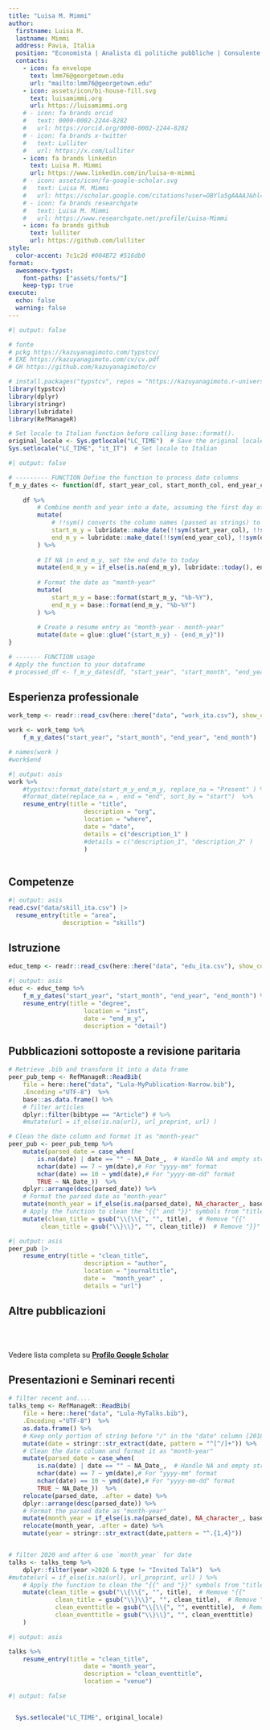 ```yaml
---
title: "Luisa M. Mimmi"
author:
  firstname: Luisa M.
  lastname: Mimmi
  address: Pavia, Italia
  position: "Economista | Analista di politiche pubbliche | Consulente freelance" #   "Data Science | Analisi di politiche pubbliche | Consulenza freelance" # 
  contacts:
    - icon: fa envelope
      text: lmm76@georgetown.edu
      url: "mailto:lmm76@georgetown.edu"
    - icon: assets/icon/bi-house-fill.svg
      text: luisamimmi.org
      url: https://luisamimmi.org
    # - icon: fa brands orcid
    #   text: 0000-0002-2244-8282
    #   url: https://orcid.org/0000-0002-2244-8282
    # - icon: fa brands x-twitter
    #   text: Lulliter
    #   url: https://x.com/Lulliter
    - icon: fa brands linkedin
      text: Luisa M. Mimmi
      url: https://www.linkedin.com/in/luisa-m-mimmi
    # - icon: assets/icon/fa-google-scholar.svg
    #   text: Luisa M. Mimmi
    #   url: https://scholar.google.com/citations?user=OBYla5gAAAAJ&hl=en&oi=ao
    # - icon: fa brands researchgate
    #   text: Luisa M. Mimmi
    #   url: https://www.researchgate.net/profile/Luisa-Mimmi
    - icon: fa brands github
      text: lulliter
      url: https://github.com/lulliter
style:
  color-accent: 7c1c2d #004B72 #516db0
format:
  awesomecv-typst:
    font-paths: ["assets/fonts/"]
    keep-typ: true
execute: 
  echo: false
  warning: false
---
```


```r
#| output: false

# fonte 
# pckg https://kazuyanagimoto.com/typstcv/
# EXE https://kazuyanagimoto.com/cv/cv.pdf
# GH https://github.com/kazuyanagimoto/cv

# install.packages("typstcv", repos = "https://kazuyanagimoto.r-universe.dev")
library(typstcv)
library(dplyr)
library(stringr)
library(lubridate)
library(RefManageR)

# Set locale to Italian function before calling base::format().
original_locale <- Sys.getlocale("LC_TIME")  # Save the original locale
Sys.setlocale("LC_TIME", "it_IT")  # Set locale to Italian
```


```r
#| output: false

# --------- FUNCTION Define the function to process date columns
f_m_y_dates <- function(df, start_year_col, start_month_col, end_year_col, end_month_col) {
	
	df %>%
		# Combine month and year into a date, assuming the first day of the month
		mutate(
			# !!sym() converts the column names (passed as strings) to symbols, allowing them to be used dynamically inside mutate().
			start_m_y = lubridate::make_date(!!sym(start_year_col), !!sym(start_month_col), 1),
			end_m_y = lubridate::make_date(!!sym(end_year_col), !!sym(end_month_col), 1) 
		) %>%
		
		# If NA in end_m_y, set the end date to today
		mutate(end_m_y = if_else(is.na(end_m_y), lubridate::today(), end_m_y)) %>%
		
		# Format the date as "month-year"
		mutate(
			start_m_y = base::format(start_m_y, "%b-%Y"),
			end_m_y = base::format(end_m_y, "%b-%Y")
		) %>%
		
		# Create a resume entry as "month-year - month-year"
		mutate(date = glue::glue("{start_m_y} - {end_m_y}"))
}

# ------- FUNCTION usage
# Apply the function to your dataframe
# processed_df <- f_m_y_dates(df, "start_year", "start_month", "end_year", "end_month")

```




## Esperienza professionale
```r
work_temp <- readr::read_csv(here::here("data", "work_ita.csv"), show_col_types = FALSE) 

work <- work_temp %>% 
	f_m_y_dates("start_year", "start_month", "end_year", "end_month")

# names(work )
#work$end
```

```r
#| output: asis
work %>% 
	#typstcv::format_date(start_m_y_end_m_y, replace_na = "Present" ) %>% 
	#format_date(replace_na = , end = "end", sort_by = "start")  %>% 
	resume_entry(title = "title",
					 description = "org",
					 location = "where",
					 date = "date",
					 details = c("description_1" )
					 #details = c("description_1", "description_2" )
					 ) 
	
```


<!-- ## Competenze professionali -->

<!--  •	Eccellenti **competenze analitiche**, perfezionate nell'ambito di programmi internazionali di sviluppo economico   -->
<!--  •	**Affidabilità, intraprendenza, e capacità di lavorare in squadra** dimostrate in ruoli di leadership nella gestione di progetti di ricerca e assistenza tecnica in vari contesti   -->
<!--  •	Efficaci **capacità di relazione e comunicazione**, comprovate da proficue collaborazioni professionali e svariate pubblicazioni e presentazioni   -->
<!--  <!-- •	**Forte orientamento ai risultati** e capacità di lavorare in modo autonomo e in condizioni di stress  --> 
 
## Competenze

```r
#| output: asis
read.csv("data/skill_ita.csv") |>
  resume_entry(title = "area",
               description = "skills")
```


\newpage

## Istruzione

```r
educ_temp <- readr::read_csv(here::here("data", "edu_ita.csv"), show_col_types = FALSE)
```

```r
#| output: asis
educ <- educ_temp %>% 
	f_m_y_dates("start_year", "start_month", "end_year", "end_month") %>% 
	resume_entry(title = "degree",
					 location = "inst",
					 date = "end_m_y",
					 description = "detail")
```
 

## Pubblicazioni sottoposte a revisione paritaria 
  

```r
# Retrieve .bib and transform it into a data frame
peer_pub_temp <- RefManageR::ReadBib(
	file = here::here("data", "Lula-MyPublication-Narrow.bib"),
	.Encoding ="UTF-8")  %>%
	base::as.data.frame() %>%
	# filter articles 
	dplyr::filter(bibtype == "Article") # %>% 
	#mutate(url = if_else(is.na(url), url_preprint, url) )

# Clean the date column and format it as "month-year"
peer_pub <- peer_pub_temp %>% 
	mutate(parsed_date = case_when(
		is.na(date) | date == "" ~ NA_Date_,  # Handle NA and empty strings
		nchar(date) == 7 ~ ym(date),# For "yyyy-mm" format
		nchar(date) == 10 ~ ymd(date),# For "yyyy-mm-dd" format
		TRUE ~ NA_Date_))  %>% 
	dplyr::arrange(desc(parsed_date)) %>%
	# Format the parsed date as "month-year"
	mutate(month_year = if_else(is.na(parsed_date), NA_character_, base::format(parsed_date, "%b-%Y")))  %>% 
	# Apply the function to clean the "{{" and "}}" symbols from "title" and "author" columns
	mutate(clean_title = gsub("\\{\\{", "", title),  # Remove "{{"
         clean_title = gsub("\\}\\}", "", clean_title))  # Remove "}}"

```


```r
#| output: asis
peer_pub |>
	resume_entry(title = "clean_title",
					 description = "author",
					 location = "journaltitle",
					 date =  "month_year" ,
					 details = "url")
```


## Altre pubblicazioni 

<br><br>

Vedere lista completa su [**Profilo Google Scholar**](https://scholar.google.com/citations?user=OBYla5gAAAAJ&hl=en&oi=ao) 

<!-- ### Media Divulgativi -->
<!-- ```{r} -->
<!-- # filter blogs -->
<!-- lula_blog <- RefManageR::ReadBib( -->
<!--   file = here::here("data", "Lula-MyPublication-Narrow.bib"), -->
<!--   .Encoding ="UTF-8")  %>% -->
<!--   as.data.frame() %>% -->
<!--   dplyr::filter(bibtype  == "Online") -->
<!-- ``` -->

<!-- ```{r} -->
<!-- #| output: asis -->
<!-- lula_blog |> -->
<!-- 	resume_entry(title = "title", -->
<!-- 					 location = "type", -->
<!-- 					 description = "author", -->
<!-- 					 date = "date", -->
<!-- 					 details = "url") -->
<!-- ``` -->


## Presentazioni e Seminari recenti

```r
# filter recent and....
talks_temp <- RefManageR::ReadBib(
	file = here::here("data", "Lula-MyTalks.bib"),
	.Encoding ="UTF-8")  %>%
	as.data.frame() %>% 
	# Keep only portion of string before "/" in the "date" column [2018-09-05/2018-09-06]
	mutate(date = stringr::str_extract(date, pattern = "^[^/]+")) %>% 
	# Clean the date column and format it as "month-year"
	mutate(parsed_date = case_when(
		is.na(date) | date == "" ~ NA_Date_,  # Handle NA and empty strings
		nchar(date) == 7 ~ ym(date),# For "yyyy-mm" format
		nchar(date) == 10 ~ ymd(date),# For "yyyy-mm-dd" format
		TRUE ~ NA_Date_))  %>% 
	relocate(parsed_date, .after = date) %>%
	dplyr::arrange(desc(parsed_date)) %>%
	# Format the parsed date as "month-year"
	mutate(month_year = if_else(is.na(parsed_date), NA_character_, base::format(parsed_date, "%b-%Y"))) %>% 
	relocate(month_year, .after = date) %>% 
	mutate(year = stringr::str_extract(date,pattern = "^.{1,4}"))  


# filter 2020 and after & use `month_year` for date
talks <- talks_temp %>%
	dplyr::filter(year >2020 & type != "Invited Talk")  %>%
#mutate(url = if_else(is.na(url), url_preprint, url) ) %>%
	# Apply the function to clean the "{{" and "}}" symbols from "title" and "author" columns
	mutate(clean_title = gsub("\\{\\{", "", title),  # Remove "{{"
			 clean_title = gsub("\\}\\}", "", clean_title),  # Remove "}}"
			 clean_eventtitle = gsub("\\{\\{", "", eventtitle),  # Remove "{{"
			 clean_eventtitle = gsub("\\}\\}", "", clean_eventtitle)   # Remove "}}"
	)
```

```r
#| output: asis

talks %>%
	resume_entry(title = "clean_title",
					 date = "month_year",
					 description = "clean_eventtitle",
					 location = "venue")
```

```r
#| output: false


  Sys.setlocale("LC_TIME", original_locale)
```

<!-- quarto  typst-->
::: {.block fill=luma(221) inset="8pt" radius="4pt"}
<!-- raw  typst-->
```{=typst} 
#set text(size: 8pt, weight: "medium", fill: rgb("#85144b"))

Autorizzo il trattamento dei miei dati personali ai sensi del Decreto Legislativo 30 giugno 2003, n. 196 e del GDPR (Regolamento UE 2016/679)
```
:::
 


<!-- \vspace*{\fill} -->
<!-- \footnotesize \textcolor{magenta}{Autorizzo il trattamento dei miei dati personali ai sensi del Decreto Legislativo 30 giugno 2003, n. 196 e del GDPR (Regolamento UE 2016/679).}  -->

<!-- <span style="color: red;">Questo è un testo rosso</span> -->


<!-- #color(blue, [Questo testo dovrebbe essere blu in Typst.]) -->

<!-- <span style="color: red;">Questo testo dovrebbe essere rosso in HTML.</span> -->
